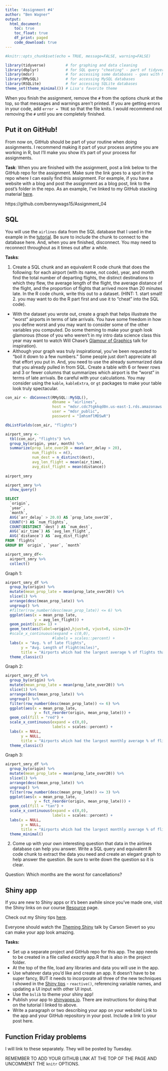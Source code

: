 ```yaml
---
title: 'Assignment #4'
author: "Ben Wagner"
output: 
  html_document:
    toc: true
    toc_float: true
    df_print: paged
    code_download: true
---
```


```r
#knitr::opts_chunk$set(echo = TRUE, message=FALSE, warning=FALSE)
```

```r
library(tidyverse)         # for graphing and data cleaning
library(dbplyr)            # for SQL query "cheating" - part of tidyverse but needs to be loaded separately
library(mdsr)              # for accessing some databases - goes with Modern Data Science with R textbook
library(RMySQL)            # for accessing MySQL databases
library(RSQLite)           # for accessing SQLite databases
theme_set(theme_minimal()) # Lisa's favorite theme
```

When you finish the assignment, remove the `#` from the options chunk at the top, so that messages and warnings aren't printed. If you are getting errors in your code, add `error = TRUE` so that the file knits. I would recommend not removing the `#` until you are completely finished.

## Put it on GitHub!        

From now on, GitHub should be part of your routine when doing assignments. I recommend making it part of your process anytime you are working in R, but I'll make you show it's part of your process for assignments.

**Task**: When you are finished with the assignment, post a link below to the GitHub repo for the assignment. Make sure the link goes to a spot in the repo where I can easily find this assignment. For example, if you have a website with a blog and post the assignment as a blog post, link to the post's folder in the repo. As an example, I've linked to my GitHub stacking material [here](https://github.com/llendway/ads_website/tree/master/_posts/2021-03-22-stacking).

https://github.com/bennywags15/Assignment_04

## SQL

You will use the `airlines` data from the SQL database that I used in the example in the [tutorial](https://advanced-ds-in-r.netlify.app/posts/2021-03-29-sqlinr/). Be sure to include the chunk to connect to the database here. And, when you are finished, disconnect. You may need to reconnect throughout as it times out after a while.

**Tasks**:

1. Create a SQL chunk and an equivalent R code chunk that does the following: for each airport (with its name, not code), year, and month find the total number of departing flights, the distinct destinations to which they flew, the average length of the flight, the average distance of the flight, and the proportion of flights that arrived more than 20 minutes late. In the R code chunk, write this out to a dataset. (HINT: 1. start small! 2. you may want to do the R part first and use it to "cheat" into the SQL code).  
  - With the dataset you wrote out, create a graph that helps illustrate the "worst" airports in terms of late arrivals. You have some freedom in how you define worst and you may want to consider some of the other variables you computed. Do some theming to make your graph look glamorous (those of you who weren't in my intro data science class this year may want to watch Will Chase's [Glamour of Graphics](https://www.youtube.com/watch?v=h5cTacaWE6I) talk for inspiration).  
  - Although your graph was truly inspirational, you've been requested to "boil it down to a few numbers." Some people just don't appreciate all that effort you put in. And, you need to use the already summarized data that you already pulled in from SQL. Create a table with 6 or fewer rows and 3 or fewer columns that summarizes which airport is the "worst" in terms of late arrivals. Be careful with your calculations. You may consider using the `kable`, `kableExtra`, or `gt` packages to make your table look truly spectacular.
   

```r
con_air <- dbConnect(RMySQL::MySQL(), 
                     dbname = "airlines", 
                     host = "mdsr.cdc7tgkkqd0n.us-east-1.rds.amazonaws.com", 
                     user = "mdsr_public", 
                     password = "ImhsmflMDSwR")
```

```r
dbListFields(con_air, "flights")
```


```r
airport_smry <-
  tbl(con_air, "flights") %>% 
  group_by(origin, year, month) %>% 
  summarize(prop_late_over20 = mean(arr_delay > 20),
            num_flights = n(),
            num_dest = n_distinct(dest),
            avg_len_flight = mean(air_time),
            avg_dist_flight = mean(distance))
  
airport_smry 

```

```r
airport_smry %>% 
  show_query()
```
```sql
SELECT 
  `origin`,
  `year`,
  `month`,
  AVG(`arr_delay` > 20.0) AS `prop_late_over20`,
  COUNT(*) AS `num_flights`,
  COUNT(DISTINCT `dest`) AS `num_dest`,
  AVG(`air_time`) AS `avg_len_flight`,
  AVG(`distance`) AS `avg_dist_flight`
FROM `flights`
GROUP BY `origin`, `year`, `month`
```
```r
airport_smry_df<-
  airport_smry %>% 
  collect()
```

Graph 1: 

```r
airport_smry_df %>%
  group_by(origin) %>% 
  mutate(mean_prop_late = mean(prop_late_over20)) %>% 
  slice(1) %>%
  arrange(desc(mean_prop_late)) %>% 
  ungroup() %>% 
  #filter(row_number(desc(mean_prop_late)) <= 6) %>% 
  ggplot(aes(x = mean_prop_late,
             y = avg_len_flight)) +
  geom_point(size= 1) +
  geom_text(aes(label=origin),hjust=0, vjust=0, size=3)+
  #scale_x_continuous(expand = c(0,0),
                     #labels = scales::percent) +
  labs(x = "Avg. % of late flights",
       y = "Avg. Length of Flight(miles)",
       title = "Airports which had the largest average % of flights that were more than 20 minutes late") +
  theme_classic()
```
Graph 2:

```r
airport_smry_df %>%
  group_by(origin) %>% 
  mutate(mean_prop_late = mean(prop_late_over20)) %>% 
  slice(1) %>%
  arrange(desc(mean_prop_late)) %>% 
  ungroup() %>% 
  filter(row_number(desc(mean_prop_late)) <= 6) %>% 
  ggplot(aes(x = mean_prop_late,
             y = fct_reorder(origin, mean_prop_late))) +
  geom_col(fill = "red") +
  scale_x_continuous(expand = c(0,0),
                     labels = scales::percent) +
  labs(x = NULL,
       y = NULL,
       title = "Airports which had the largest monthly average % of flights that were more than 20 minutes late from 2010-2017") +
  theme_classic()
```
Graph 3:

```r
airport_smry_df %>%
  group_by(origin) %>% 
  mutate(mean_prop_late = mean(prop_late_over20)) %>% 
  slice(1) %>%
  arrange(desc(mean_prop_late)) %>% 
  ungroup() %>% 
  filter(row_number(desc(mean_prop_late)) <= 3) %>% 
  ggplot(aes(x = mean_prop_late,
             y = fct_reorder(origin, mean_prop_late))) +
  geom_col(fill = "tan") +
  scale_x_continuous(expand = c(0,0),
                     labels = scales::percent) +
  labs(x = NULL,
       y = NULL,
       title = "Airports which had the largest monthly average % of flights that were more than 20 minutes late from 2010-2017") +
  theme_minimal()
```



2. Come up with your own interesting question that data in the airlines database can help you answer. Write a SQL query and equivalent R code chunk to extract the data you need and create an elegant graph to help answer the question. Be sure to write down the question so it is clear. 

Question: Which months are the worst for cancellations?

## Shiny app

If you are new to Shiny apps or it's been awhile since you've made one, visit the Shiny links on our course [Resource](https://advanced-ds-in-r.netlify.app/resources.html) page. 

Check out my Shiny tips [here](https://github.com/llendway/shiny_tips). 

Everyone should watch the [Theming Shiny](https://youtu.be/b9WWNO4P2nY) talk by Carson Sievert so you can make your app look amazing.

**Tasks:**

* Set up a separate project and GitHub repo for this app. The app needs to be created in a file called *exactly* app.R that is also in the project folder.  
* At the top of the file, load any libraries and data you will use in the app.  
* Use whatever data you'd like and create an app. It doesn't have to be super fancy, BUT it needs to incorporate all three of the new techniques I showed in the [Shiny tips](https://github.com/llendway/shiny_tips) - `reactive()`, referencing variable names, and updating a UI input with other UI input. 
* Use the `bslib` to theme your shiny app!  
* Publish your app to [shinyapps.io](https://www.shinyapps.io/). There are instructions for doing that on the tutorial I linked to above.   
* Write a paragraph or two describing your app on your website! Link to the app and your GitHub repository in your post. Include a link to your post here. 


## Function Friday problems

I will link to these separately. They will be posted by Tuesday.


REMEMBER TO ADD YOUR GITHUB LINK AT THE TOP OF THE PAGE AND UNCOMMENT THE `knitr` OPTIONS.


